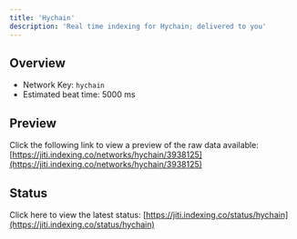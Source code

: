 ```yaml
---
title: 'Hychain'
description: 'Real time indexing for Hychain; delivered to you'
---
```


## Overview
- Network Key: `hychain`
- Estimated beat time: 5000 ms

## Preview
Click the following link to view a preview of the raw data available: [https://jiti.indexing.co/networks/hychain/3938125](https://jiti.indexing.co/networks/hychain/3938125)

## Status
Click here to view the latest status: [https://jiti.indexing.co/status/hychain](https://jiti.indexing.co/status/hychain)

